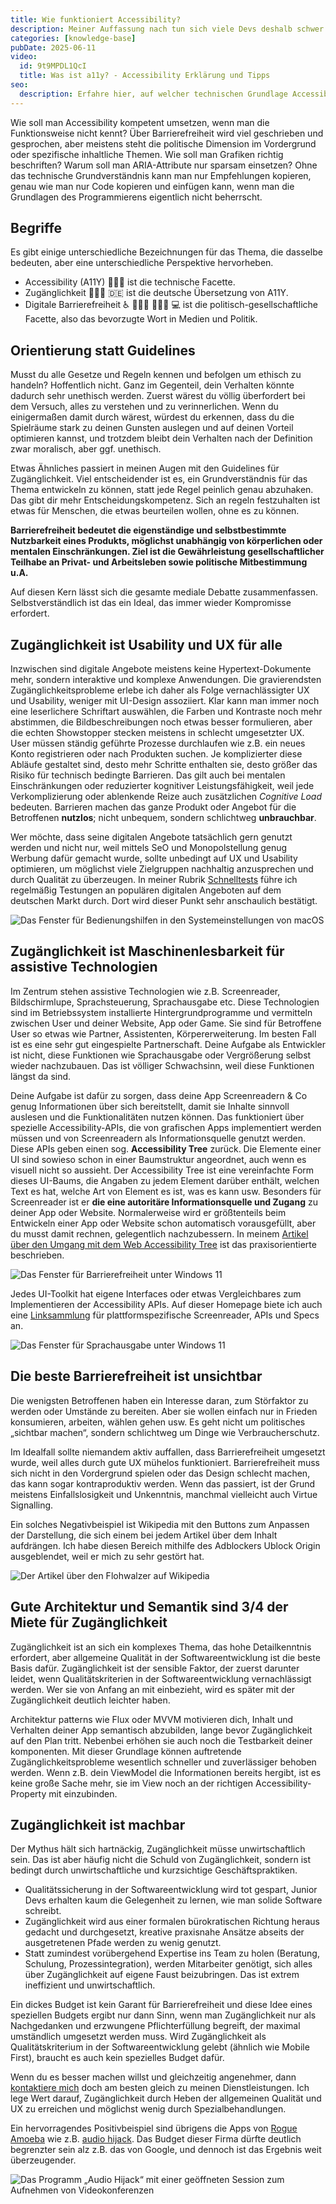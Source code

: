 ```yaml
---
title: Wie funktioniert Accessibility?
description: Meiner Auffassung nach tun sich viele Devs deshalb schwer mit Accessibility, weil das technische Fundament zu selten erklärt wird. Das führt zu etlichen Missverständnissen und Verunsicherung. In diesem Artikel erfährst du die Basics darüber, wie Accessibility technisch gesehen funktioniert.
categories: [knowledge-base]
pubDate: 2025-06-11
video:
  id: 9t9MPDL1QcI
  title: Was ist a11y? - Accessibility Erklärung und Tipps
seo:
  description: Erfahre hier, auf welcher technischen Grundlage Accessibility beruht, um bei der Umsetzung zielführendere entscheidungen zu treffen.
---
```


Wie soll man Accessibility kompetent umsetzen, wenn man die Funktionsweise nicht kennt?
Über Barrierefreiheit wird viel geschrieben und gesprochen, aber meistens steht die politische Dimension im Vordergrund oder spezifische inhaltliche Themen.
Wie soll man Grafiken richtig beschriften? Warum soll man ARIA-Attribute nur sparsam einsetzen?
Ohne das technische Grundverständnis kann man nur Empfehlungen kopieren, genau wie man nur Code kopieren und einfügen kann, wenn man die Grundlagen des Programmierens eigentlich nicht beherrscht.

## Begriffe

Es gibt einige unterschiedliche Bezeichnungen für das Thema, die dasselbe bedeuten, aber eine unterschiedliche Perspektive hervorheben.

- Accessibility (A11Y) 🧑🏾‍💻 ist die technische Facette.
- Zugänglichkeit 🧑🏾‍💻 🇩🇪 ist die deutsche Übersetzung von A11Y.
- Digitale Barrierefreiheit ♿ 👩🏼‍🦯 🧏🏽‍♂️ 💻 ist die politisch-gesellschaftliche Facette, also das bevorzugte Wort in Medien und Politik.

## Orientierung statt Guidelines

Musst du alle Gesetze und Regeln kennen und befolgen um ethisch zu handeln? Hoffentlich nicht. Ganz im Gegenteil, dein Verhalten könnte dadurch sehr unethisch werden.
Zuerst wärest du völlig überfordert bei dem Versuch, alles zu verstehen und zu verinnerlichen.
Wenn du einigermaßen damit durch wärest, würdest du erkennen, dass du die Spielräume stark zu deinen Gunsten auslegen und auf deinen Vorteil optimieren kannst, und trotzdem bleibt dein Verhalten nach der Definition zwar moralisch, aber ggf. unethisch.

Etwas Ähnliches passiert in meinen Augen mit den Guidelines für Zugänglichkeit.
Viel entscheidender ist es, ein Grundverständnis für das Thema entwickeln zu können, statt jede Regel peinlich genau abzuhaken.
Das gibt dir mehr Entscheidungskompetenz.
Sich an regeln festzuhalten ist etwas für Menschen, die etwas beurteilen wollen, ohne es zu können.

**Barrierefreiheit bedeutet die eigenständige und selbstbestimmte Nutzbarkeit eines Produkts, möglichst unabhängig von körperlichen oder mentalen Einschränkungen. Ziel ist die Gewährleistung gesellschaftlicher Teilhabe an Privat- und Arbeitsleben sowie politische Mitbestimmung u.A.**

Auf diesen Kern lässt sich die gesamte mediale Debatte zusammenfassen.
Selbstverständlich ist das ein Ideal, das immer wieder Kompromisse erfordert.

## Zugänglichkeit ist Usability und UX für alle

Inzwischen sind digitale Angebote meistens keine Hypertext-Dokumente mehr, sondern interaktive und komplexe Anwendungen.
Die gravierendsten Zugänglichkeitsprobleme erlebe ich daher als Folge vernachlässigter UX und Usability, weniger mit UI-Design assoziiert.
Klar kann man immer noch eine leserlichere Schriftart auswählen, die Farben und Kontraste noch mehr abstimmen, die Bildbeschreibungen noch etwas besser formulieren, aber die echten Showstopper stecken meistens in schlecht umgesetzter UX.
User müssen ständig geführte Prozesse durchlaufen wie z.B. ein neues Konto registrieren oder nach Produkten suchen.
Je komplizierter diese Abläufe gestaltet sind, desto mehr Schritte enthalten sie, desto größer das Risiko für technisch bedingte Barrieren.
Das gilt auch bei mentalen Einschränkungen oder reduzierter kognitiver Leistungsfähigkeit, weil jede Verkomplizierung oder ablenkende Reize auch zusätzlichen _Cognitive Load_ bedeuten.
Barrieren machen das ganze Produkt oder Angebot für die Betroffenen **nutzlos**; nicht unbequem, sondern schlichtweg **unbrauchbar**.

Wer möchte, dass seine digitalen Angebote tatsächlich gern genutzt werden und nicht nur, weil mittels SeO und Monopolstellung genug Werbung dafür gemacht wurde, sollte unbedingt auf UX und Usability optimieren, um möglichst viele Zielgruppen nachhaltig anzusprechen und durch Qualität zu überzeugen.
In meiner Rubrik [Schnelltests](/category/quick-tests/) führe ich regelmäßig Testungen an populären digitalen Angeboten auf dem deutschen Markt durch. Dort wird dieser Punkt sehr anschaulich bestätigt.

<Image src={macAssistiveTech} alt="Das Fenster für Bedienungshilfen in den Systemeinstellungen von macOS" />

## Zugänglichkeit ist Maschinenlesbarkeit für assistive Technologien

Im Zentrum stehen assistive Technologien wie z.B. Screenreader, Bildschirmlupe, Sprachsteuerung, Sprachausgabe etc.
Diese Technologien sind im Betriebssystem installierte Hintergrundprogramme und vermitteln zwischen User und deiner Website, App oder Game.
Sie sind für Betroffene User so etwas wie Partner, Assistenten, Körpererweiterung.
Im besten Fall ist es eine sehr gut eingespielte Partnerschaft.
Deine Aufgabe als Entwickler ist nicht, diese Funktionen wie Sprachausgabe oder Vergrößerung selbst wieder nachzubauen.
Das ist völliger Schwachsinn, weil diese Funktionen längst da sind.

Deine Aufgabe ist dafür zu sorgen, dass deine App Screenreadern & Co genug Informationen über sich bereitstellt, damit sie Inhalte sinnvoll auslesen und die Funktionalitäten nutzen können.
Das funktioniert über spezielle Accessibility-APIs, die von grafischen Apps implementiert werden müssen und von Screenreadern als Informationsquelle genutzt werden.
Diese APIs geben einen sog. **Accessibility Tree** zurück.
Die Elemente einer UI sind sowieso schon in einer Baumstruktur angeordnet, auch wenn es visuell nicht so aussieht.
Der Accessibility Tree ist eine vereinfachte Form dieses UI-Baums, die Angaben zu jedem Element darüber enthält, welchen Text es hat, welche Art von Element es ist, was es kann usw.
Besonders für Screenreader ist er **die eine autoritäre Informationsquelle und Zugang** zu deiner App oder Website.
Normalerweise wird er größtenteils beim Entwickeln einer App oder Website schon automatisch vorausgefüllt, aber du musst damit rechnen, gelegentlich nachzubessern.
In meinem [Artikel über den Umgang mit dem Web Accessibility Tree](/blog/web-a11y-pr%C3%BCfen-mit-dem-a11y-tree/) ist das praxisorientierte beschrieben.

<Image src={windowsAssistiveTech} alt="Das Fenster für Barrierefreiheit unter Windows 11" />

Jedes UI-Toolkit hat eigene Interfaces oder etwas Vergleichbares zum Implementieren der Accessibility APIs.
Auf dieser Homepage biete ich auch eine [Linksammlung](/resources/assistive-tech/) für plattformspezifische Screenreader, APIs und Specs an.

<Image src={windowsTTS} alt="Das Fenster für Sprachausgabe unter Windows 11" />

## Die beste Barrierefreiheit ist unsichtbar

Die wenigsten Betroffenen haben ein Interesse daran, zum Störfaktor zu werden oder Umstände zu bereiten.
Aber sie wollen einfach nur in Frieden konsumieren, arbeiten, wählen gehen usw.
Es geht nicht um politisches „sichtbar machen“, sondern schlichtweg um Dinge wie Verbraucherschutz.

Im Idealfall sollte niemandem aktiv auffallen, dass Barrierefreiheit umgesetzt wurde, weil alles durch gute UX mühelos funktioniert.
Barrierefreiheit muss sich nicht in den Vordergrund spielen oder das Design schlecht machen, das kann sogar kontraproduktiv werden.
Wenn das passiert, ist der Grund meistens Einfallslosigkeit und Unkenntnis, manchmal vielleicht auch Virtue Signalling.

Ein solches Negativbeispiel ist Wikipedia mit den Buttons zum Anpassen der Darstellung, die sich einem bei jedem Artikel über dem Inhalt aufdrängen.
Ich habe diesen Bereich mithilfe des Adblockers Ublock Origin ausgeblendet, weil er mich zu sehr gestört hat.

<Image src={wikipediaAppearance} alt="Der Artikel über den Flohwalzer auf Wikipedia" />

## Gute Architektur und Semantik sind 3/4 der Miete für Zugänglichkeit

Zugänglichkeit ist an sich ein komplexes Thema, das hohe Detailkenntnis erfordert, aber allgemeine Qualität in der Softwareentwicklung ist die beste Basis dafür.
Zugänglichkeit ist der sensible Faktor, der zuerst darunter leidet, wenn Qualitätskriterien in der Softwareentwicklung vernachlässigt werden.
Wer sie von Anfang an mit einbezieht, wird es später mit der Zugänglichkeit deutlich leichter haben.

Architektur patterns wie Flux oder MVVM motivieren dich, Inhalt und Verhalten deiner App semantisch abzubilden, lange bevor Zugänglichkeit auf den Plan tritt.
Nebenbei erhöhen sie auch noch die Testbarkeit deiner komponenten.
Mit dieser Grundlage können auftretende Zugänglichkeitsprobleme wesentlich schneller und zuverlässiger behoben werden.
Wenn z.B. dein ViewModel die Informationen bereits hergibt, ist es keine große Sache mehr, sie im View noch an der richtigen Accessibility-Property mit einzubinden.

## Zugänglichkeit ist machbar

Der Mythus hält sich hartnäckig, Zugänglichkeit müsse unwirtschaftlich sein.
Das ist aber häufig nicht die Schuld von Zugänglichkeit, sondern ist bedingt durch unwirtschaftliche und kurzsichtige Geschäftspraktiken.

- Qualitätssicherung in der Softwareentwicklung wird tot gespart, Junior Devs erhalten kaum die Gelegenheit zu lernen, wie man solide Software schreibt.
- Zugänglichkeit wird aus einer formalen bürokratischen Richtung heraus gedacht und durchgesetzt, kreative praxisnahe Ansätze abseits der ausgetretenen Pfade werden zu wenig genutzt.
- Statt zumindest vorübergehend Expertise ins Team zu holen (Beratung, Schulung, Prozessintegration), werden Mitarbeiter genötigt, sich alles über Zugänglichkeit auf eigene Faust beizubringen. Das ist extrem ineffizient und unwirtschaftlich.

Ein dickes Budget ist kein Garant für Barrierefreiheit und diese Idee eines speziellen Budgets ergibt nur dann Sinn, wenn man Zugänglichkeit nur als Nachgedanken und erzwungene Pflichterfüllung begreift, der maximal umständlich umgesetzt werden muss.
Wird Zugänglichkeit als Qualitätskriterium in der Softwareentwicklung gelebt (ähnlich wie Mobile First), braucht es auch kein spezielles Budget dafür.

Wenn du es besser machen willst und gleichzeitig angenehmer, dann [kontaktiere mich](/contact/) doch am besten gleich zu meinen Dienstleistungen.
Ich lege Wert darauf, Zugänglichkeit durch Heben der allgemeinen Qualität und UX zu erreichen und möglichst wenig durch Spezialbehandlungen.

Ein hervorragendes Positivbeispiel sind übrigens die Apps von [Rogue Amoeba] wie z.B. [audio hijack].
Das Budget dieser Firma dürfte deutlich begrenzter sein alz z.B. das von Google, und dennoch ist das Ergebnis weit überzeugender.

<Image src={audioHijack} alt="Das Programm „Audio Hijack“ mit einer geöffneten Session zum Aufnehmen von Videokonferenzen" />

[Rogue Amoeba]: https://rogueamoeba.com/
[audio hijack]: https://rogueamoeba.com/audiohijack/
